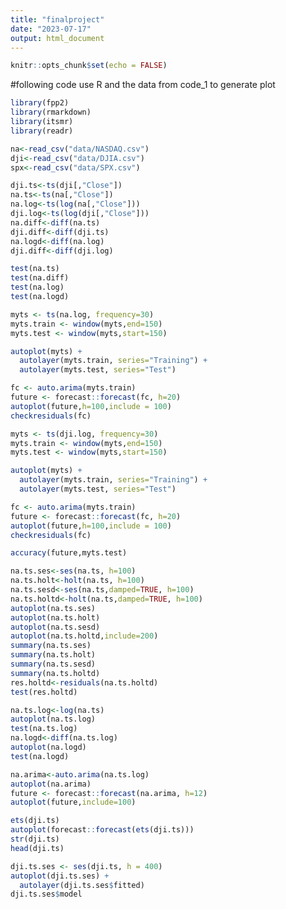 ```yaml
---
title: "finalproject"
date: "2023-07-17"
output: html_document
---
```


```r
knitr::opts_chunk$set(echo = FALSE)
```

#following code use R and the data from code_1 to generate plot
```r
library(fpp2)
library(rmarkdown)
library(itsmr)
library(readr)
```

```r
na<-read_csv("data/NASDAQ.csv")
dji<-read_csv("data/DJIA.csv")
spx<-read_csv("data/SPX.csv")
```

```r
dji.ts<-ts(dji[,"Close"])
na.ts<-ts(na[,"Close"])
na.log<-ts(log(na[,"Close"]))
dji.log<-ts(log(dji[,"Close"]))
na.diff<-diff(na.ts)
dji.diff<-diff(dji.ts)
na.logd<-diff(na.log)
dji.diff<-diff(dji.log)
```
```r
test(na.ts)
test(na.diff)
test(na.log)
test(na.logd)
```


```r
myts <- ts(na.log, frequency=30)
myts.train <- window(myts,end=150)
myts.test <- window(myts,start=150)

autoplot(myts) +
  autolayer(myts.train, series="Training") +
  autolayer(myts.test, series="Test")

fc <- auto.arima(myts.train)
future <- forecast::forecast(fc, h=20)
autoplot(future,h=100,include = 100)
checkresiduals(fc)
```
```r
myts <- ts(dji.log, frequency=30)
myts.train <- window(myts,end=150)
myts.test <- window(myts,start=150)

autoplot(myts) +
  autolayer(myts.train, series="Training") +
  autolayer(myts.test, series="Test")

fc <- auto.arima(myts.train)
future <- forecast::forecast(fc, h=20)
autoplot(future,h=100,include = 100)
checkresiduals(fc)
```


```r
accuracy(future,myts.test)
```


```r
na.ts.ses<-ses(na.ts, h=100)
na.ts.holt<-holt(na.ts, h=100)
na.ts.sesd<-ses(na.ts,damped=TRUE, h=100)
na.ts.holtd<-holt(na.ts,damped=TRUE, h=100)
autoplot(na.ts.ses)
autoplot(na.ts.holt)
autoplot(na.ts.sesd)
autoplot(na.ts.holtd,include=200)
summary(na.ts.ses)
summary(na.ts.holt)
summary(na.ts.sesd)
summary(na.ts.holtd)
res.holtd<-residuals(na.ts.holtd)
test(res.holtd)
```
```r
na.ts.log<-log(na.ts)
autoplot(na.ts.log)
test(na.ts.log)
na.logd<-diff(na.ts.log)
autoplot(na.logd)
test(na.logd)
```

```r
na.arima<-auto.arima(na.ts.log)
autoplot(na.arima)
future <- forecast::forecast(na.arima, h=12)
autoplot(future,include=100)
```
```r
ets(dji.ts)
autoplot(forecast::forecast(ets(dji.ts)))
str(dji.ts)
head(dji.ts)

dji.ts.ses <- ses(dji.ts, h = 400)
autoplot(dji.ts.ses) +
  autolayer(dji.ts.ses$fitted)
dji.ts.ses$model
```




